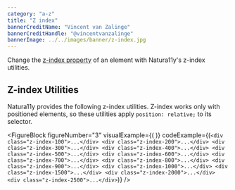 ```yaml
---
category: "a-z"
title: "Z index"
bannerCreditName: "Vincent van Zalinge"
bannerCreditHandle: "@vincentvanzalinge" 
bannerImage: ../../images/banner/z-index.jpg
---
```



<TextBlock>

Change the <a href="https://developer.mozilla.org/en-US/docs/Web/CSS/z-index">z-index property</a> of an element with Natura11y's z-index utilities.

</TextBlock>

<Divider id="z-index-utilities" />

<TextBlock>

## Z-index Utilities

Natura11y provides the following z-index utilities. Z-index works only with positioned elements, so these utilities apply `position: relative;` to its selector.

</TextBlock>

<FigureBlock
    figureNumber="3"
    visualExample={(
        <ZIndexExample />
    )}
    codeExample={(`
        <div class="z-index-100">...</div>
        <div class="z-index-200">...</div>
        <div class="z-index-300">...</div>
        <div class="z-index-400">...</div>
        <div class="z-index-500">...</div>
        <div class="z-index-600">...</div>
        <div class="z-index-700">...</div>
        <div class="z-index-800">...</div>
        <div class="z-index-900">...</div>
        <div class="z-index-1000">...</div>
        <div class="z-index-1500">...</div>
        <div class="z-index-2000">...</div>
        <div class="z-index-2500">...</div>
    `)}
/>